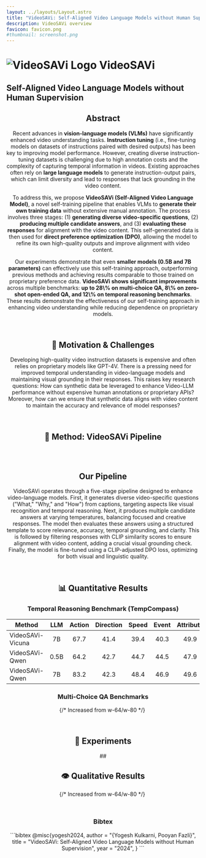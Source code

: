 ```yaml
---
layout: ../layouts/Layout.astro
title: "VideoSAVi: Self-Aligned Video Language Models without Human Supervision"
description: VideoSAVi overview
favicon: favicon.png
#thumbnail: screenshot.png
---
```








<div class="title-section text-center max-w-5xl mx-auto">
  <h1 class="flex items-center justify-center gap-2">
    <img src="favicon.png" class="w-[1.5em] h-[1.5em]" alt="VideoSAVi Logo"/>
    <span>VideoSAVi</span>
  </h1>
  <h2 class="whitespace-nowrap">Self-Aligned Video Language Models without Human Supervision</h2>
</div>
<Header
  authors={[
    {
      name: "Yogesh Kulkarni",
      url: "https://yogkul2000.github.io/",
      institution: "Arizona State University",
    },
    {
      name: "Pooyan Fazli",
      url:"https://www.pooyanfazli.com/",
      institution: "Arizona State University",
    },
  ]}
  links={[
    {
      name: "Paper",
      url: "",
      icon: "fa-solid:file-pdf",
    },
    {
      name: "Code",
      url: "",
      icon: "mdi:github",
    },
    {
      name: "arXiv",
      url: "",
      icon: "academicons:arxiv",
    },
  ]}
/>
  







  <div class="text-justify mx-auto text-center w-full max-w-3xl flex flex-col items-center">
    <h2 class="text-center font-semibold text-3xl mb-6">Abstract</h2>
    <p>
      Recent advances in <strong>vision-language models (VLMs)</strong> have significantly enhanced video understanding tasks. <strong>Instruction tuning</strong> (i.e., fine-tuning models on datasets of instructions paired with desired outputs) has been key to improving model performance. However, creating diverse instruction-tuning datasets is challenging due to high annotation costs and the complexity of capturing temporal information in videos. Existing approaches often rely on <strong>large language models</strong> to generate instruction-output pairs, which can limit diversity and lead to responses that lack grounding in the video content.
    </p>
    <p>
      To address this, we propose <strong>VideoSAVi (Self-Aligned Video Language Model)</strong>, a novel self-training pipeline that enables VLMs to <strong>generate their own training data</strong> without extensive manual annotation. The process involves three stages: (1) <strong>generating diverse video-specific questions</strong>, (2) <strong>producing multiple candidate answers</strong>, and (3) <strong>evaluating these responses</strong> for alignment with the video content. This self-generated data is then used for <strong>direct preference optimization (DPO)</strong>, allowing the model to refine its own high-quality outputs and improve alignment with video content.
    </p>
    <p>
      Our experiments demonstrate that even <strong>smaller models (0.5B and 7B parameters)</strong> can effectively use this self-training approach, outperforming previous methods and achieving results comparable to those trained on proprietary preference data. <strong>VideoSAVi shows significant improvements</strong> across multiple benchmarks: <strong>up to 28\% on multi-choice QA, 8\% on zero-shot open-ended QA, and 12\% on temporal reasoning benchmarks</strong>. These results demonstrate the effectiveness of our self-training approach in enhancing video understanding while reducing dependence on proprietary models.
    </p>
  </div>

&nbsp;




<h2 class="font-semibold text-3xl">🎯 Motivation & Challenges</h2>

<div class="text-justify">
  <p>
    Developing high-quality video instruction datasets is expensive and often relies on proprietary models like GPT-4V. There is a pressing need for improved temporal understanding in video-language models and maintaining visual grounding in their responses. This raises key research questions: How can synthetic data be leveraged to enhance Video-LLM performance without expensive human annotations or proprietary APIs? Moreover, how can we ensure that synthetic data aligns with video content to maintain the accuracy and relevance of model responses?
  </p>
</div>
&nbsp;

<h2 class="font-semibold text-3xl">🔬 Method: VideoSAVi Pipeline</h2>
<Figure caption="Overview of VideoSAVi's self-training pipeline with five key components.">
    <Image source={final_pipeline} altText="VideoSAVi Pipeline Diagram" />
</Figure>
&nbsp;

<h2 class="font-semibold text-3xl">Our Pipeline</h2>

<div class="text-justify">
  <p>
    VideoSAVi operates through a five-stage pipeline designed to enhance video-language models. First, it generates diverse video-specific questions ("What," "Why," and "How") from captions, targeting aspects like visual recognition and temporal reasoning. Next, it produces multiple candidate answers at varying temperatures, balancing focused and creative responses. The model then evaluates these answers using a structured template to score relevance, accuracy, temporal grounding, and clarity. This is followed by filtering responses with CLIP similarity scores to ensure alignment with video content, adding a crucial visual grounding check. Finally, the model is fine-tuned using a CLIP-adjusted DPO loss, optimizing for both visual and linguistic quality.
  </p>
</div>
&nbsp;


<h2 class="font-semibold text-3xl">📊 Quantitative Results </h2>

### Temporal Reasoning Benchmark (TempCompass)

| **Method**           | **LLM** | **Action** | **Direction** | **Speed** | **Event** | **Attribute** | **Average** |
|-----------------------|:-------:|:-------:|:-------:|:-------:|:-------:|:--------:|:-------:|
| VideoSAVi-Vicuna      |   7B    |  67.7   |  41.4   |  39.4   |  40.3   |   49.9   |  47.7   |
| VideoSAVi-Qwen        |  0.5B   |  64.2   |  42.7   |  44.7   |  44.5   |   47.9   |  48.8   |
| VideoSAVi-Qwen        |   7B    |  83.2   |  42.3   |  48.4   |  46.9   |   49.6   |  54.1   |
### Multi-Choice QA Benchmarks
<Figure caption="VideoSAVi achieves significant improvements across multiple benchmarks: up to 28% on multi-choice QA, 8% on zero-shot open-ended QA, and 12% on temporal reasoning compared to existing methods">
  <div class="w-[500px] md:w-[600px] mx-auto"> {/* Increased from w-64/w-80 */}
    <Image 
      source={radar} 
      altText="Performance comparison across multiple benchmarks shows VideoSAVi-Qwen-7B outperforming baselines including Video-LLaVA, LLaVA-NeXT-DPO, LLaVA-HOUND-DPO, i-SRT and SF-LLaVA on NExTQA, EgoQA and IntentQA tasks"
    />
  </div>
</Figure>
&nbsp;
<h2 class="font-semibold text-3xl">🧪 Experiments </h2>
## 
  <ImageCarousel client:load />

<h2 class="font-semibold text-3xl">👁️ Qualitative Results </h2>
<Figure caption="Comparison of model responses across different scenarios. Left: While baseline models add unnecessary details (laps gently) or make incorrect observations (left hands), VideoSAVi provides precise and factual descriptions of the drinking patterns. Right: VideoSAVi correctly identifies the natural demonstration method (opening his own mouth) while other models incorrectly assume use of tools or hands.">
  <div class="w-[2400px] md:w-[2200px] mx-auto"> {/* Increased from w-64/w-80 */}
    <Image 
      source={web} 
      altText="Performance comparison across multiple benchmarks shows VideoSAVi-Qwen-7B outperforming baselines including Video-LLaVA, LLaVA-NeXT-DPO, LLaVA-HOUND-DPO, i-SRT and SF-LLaVA on NExTQA, EgoQA and IntentQA tasks"
    />
  </div>
</Figure>
&nbsp;
<h3 class="font-semibold text-3xl">Bibtex </h3>
```bibtex
@misc{yogesh2024,
  author = "{Yogesh Kulkarni, Pooyan Fazli}",
  title = "VideoSAVi: Self-Aligned Video Language Models without Human Supervision",
  year = "2024",
}
```